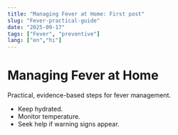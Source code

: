```yaml
---
title: "Managing Fever at Home: First post"
slug: "Fever-practical-guide"
date: "2025-09-17"
tags: ["Fever", "preventive"]
lang: ["en","hi"]
---
```


# Managing Fever at Home

Practical, evidence-based steps for fever management.

- Keep hydrated.
- Monitor temperature.
- Seek help if warning signs appear.
